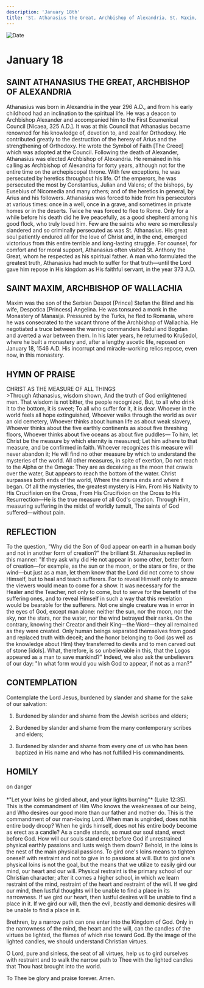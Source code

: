 ```yaml
---
description: 'January 18th'
title: 'St. Athanasius the Great, Archbishop of Alexandria, St. Maxim, Archbishop of Wallachia'
---
```


<CustomPaginator />
<RunningHead />

<Image src="/title-imprint.png" height={68} width={50} alt="Date" className="title-imprint"/>

# <div id="date">January <Image className="four-dot" src="/four-dot.png" height={15} width={15} alt="" />18</div>

## SAINT ATHANASIUS THE GREAT, ARCHBISHOP OF ALEXANDRIA

Athanasius was born in Alexandria in the year 296 A.D., and from his early childhood had an inclination to the spiritual life. He was a deacon to Archbishop Alexander and accompanied him to the First Ecumenical Council [Nicaea, 325 A.D.]. It was at this Council that Athanasius became renowned for his knowledge of, devotion to, and zeal for Orthodoxy. He contributed greatly to the destruction of the heresy of Arius and the strengthening of Orthodoxy. He wrote the Symbol of Faith [The Creed] which was adopted at the Council. Following the death of Alexander, Athanasius was elected Archbishop of Alexandria. He remained in his calling as Archbishop of Alexandria for forty years, although not for the entire time on the archepiscopal throne. With few exceptions, he was persecuted by heretics throughout his life. Of the emperors, he was persecuted the most by Constantius, Julian and Valens; of the bishops, by Eusebius of Nicomedia and many others; and of the heretics in general, by Arius and his followers. Athanasius was forced to hide from his persecutors at various times: once in a well, once in a grave, and sometimes in private homes or in the deserts. Twice he was forced to flee to Rome. Only for a while before his death did he live peacefully, as a good shepherd among his good flock, who truly loved him. Few are the saints who were so mercilessly slandered and so criminally persecuted as was St. Athanasius. His great soul patiently endured all for the love of Christ and, in the end, emerged victorious from this entire terrible and long-lasting struggle. For counsel, for comfort and for moral support, Athanasius often visited St. Anthony the Great, whom he respected as his spiritual father. A man who formulated the greatest truth, Athanasius had much to suffer for that truth—until the Lord gave him repose in His kingdom as His faithful servant, in the year 373 A.D.

## SAINT MAXIM, ARCHBISHOP OF WALLACHIA

Maxim was the son of the Serbian Despot [Prince] Stefan the Blind and his wife, Despotica [Princess] Angelina. He was tonsured a monk in the Monastery of Manasija. Pressured by the Turks, he fled to Romania, where he was consecrated to the vacant throne of the Archbishop of Wallachia. He negotiated a truce between the warring commanders Radul and Bogdan and averted a war between them. In his later years, he returned to Krušedol, where he built a monastery and, after a lengthy ascetic life, reposed on January 18, 1546 A.D. His incorrupt and miracle-working relics repose, even now, in this monastery.


## HYMN OF PRAISE
<div style={{textAlign:'center', color:'crimson', fontWeight:'bold'}}>
CHRIST AS THE MEASURE OF ALL THINGS
</div>
>Through Athanasius, wisdom shown,  
And the truth of God enlightened men.  
That wisdom is not bitter, the people recognized,  
But, to all who drink it to the bottom, it is sweet;  
To all who suffer for it, it is dear.  
Whoever in the world feels all hope extinguished,  
Whoever walks through the world as over an old cemetery,  
Whoever thinks about human life as about weak slavery,  
Whoever thinks about the five earthly continents as about five threshing floors,  
Whoever thinks about five oceans as about five puddles—  
To him, let Christ be the measure by which eternity is measured;  
Let him adhere to that measure, and be confirmed in faith.  
Whoever recognizes this measure will never abandon it;  
He will find no other measure by which to understand the mysteries of the world.  
All other measures, in spite of exertion,  
Do not reach to the Alpha or the Omega:  
They are as deceiving as the moon that crawls over the water,  
But appears to reach the bottom of the water.  
Christ surpasses both ends of the world,  
Where the drama ends and where it began.  
Of all the mysteries, the greatest mystery is Him.  
From His Nativity to His Crucifixion on the Cross,  
From His Crucifixion on the Cross to His Resurrection—He is the  
true measure of all God's creation.  
Through Him, measuring suffering in the midst of worldly tumult,  
The saints of God suffered—without pain.  


## REFLECTION

To the question, "Why did the Son of God appear on earth in a human body and not in another form of creation?" the brilliant St. Athanasius replied in this manner: "If they ask why did He not appear in some other, better form of creation—for example, as the sun or the moon, or the stars or fire, or the wind—but just as a man, let them know that the Lord did not come to show Himself, but to heal and teach sufferers. For to reveal Himself only to amaze the viewers would mean to come for a show. It was necessary for the Healer and the Teacher, not only to come, but to serve for the benefit of the suffering ones, and to reveal Himself in such a way that this revelation would be bearable for the sufferers. Not one single creature was in error in the eyes of God, except man alone: neither the sun, nor the moon, nor the sky, nor the stars, nor the water, nor the wind betrayed their ranks. On the contrary, knowing their Creator and their King—the Word—they all remained as they were created. Only human beings separated themselves from good and replaced truth with deceit; and the honor belonging to God (as well as the knowledge about Him) they transferred to devils and to men carved out of stone [idols]. What, therefore, is so unbelievable in this, that the Logos appeared as a man to save mankind?" Indeed, we also ask the unbelievers of our day: "In what form would you wish God to appear, if not as a man?"


## CONTEMPLATION

Contemplate the Lord Jesus, burdened by slander and shame for the sake of our salvation:

1. Burdened by slander and shame from the Jewish scribes and elders;

2. Burdened by slander and shame from the many contemporary scribes and elders;

3. Burdened by slander and shame from every one of us who has been baptized in His name and who has not fulfilled His commandments.


## HOMILY
<div style={{textAlign:'center', color:'crimson', fontWeight:'bold'}}>
on danger
</div><br /><div style={{textAlign:'right'}}>
*"Let your loins be girded about, and your lights burning"* (Luke 12:35).
</div>
This is the commandment of Him Who knows the weaknesses of our being, and Who desires our good more than our father and mother do. This is the commandment of our man-loving Lord. When man is ungirded, does not his entire body droop? When he girds himself, does not his entire body become as erect as a candle? As a candle stands, so must our soul stand, erect before God. How will our souls stand erect before God if unrestrained physical earthly passions and lusts weigh them down? Behold, in the loins is the nest of the main physical passions. To gird one's loins means to tighten oneself with restraint and not to give in to passions at will. But to gird one's physical loins is not the goal, but the means that we utilize to easily gird our mind, our heart and our will. Physical restraint is the primary school of our Christian character; after it comes a higher school, in which we learn restraint of the mind, restraint of the heart and restraint of the will. If we gird our mind, then lustful thoughts will be unable to find a place in its narrowness. If we gird our heart, then lustful desires will be unable to find a place in it. If we gird our will, then the evil, beastly and demonic desires will be unable to find a place in it.

Brethren, by a narrow path can one enter into the Kingdom of God. Only in the narrowness of the mind, the heart and the will, can the candles of the virtues be lighted, the flames of which rise toward God. By the image of the lighted candles, we should understand Christian virtues.

O Lord, pure and sinless, the seat of all virtues, help us to gird ourselves with restraint and to walk the narrow path to Thee with the lighted candles that Thou hast brought into the world.

To Thee be glory and praise forever. Amen.